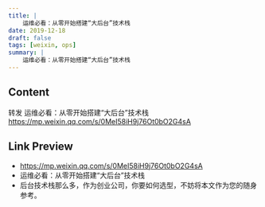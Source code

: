 ```yaml
---
title: |
    运维必看：从零开始搭建“大后台”技术栈
date: 2019-12-18
draft: false
tags: [weixin, ops]
summary: |
    运维必看：从零开始搭建“大后台”技术栈
---
```


## Content

转发   运维必看：从零开始搭建“大后台”技术栈
https://mp.weixin.qq.com/s/0MeI58iH9j76Ot0bO2G4sA

## Link Preview

- https://mp.weixin.qq.com/s/0MeI58iH9j76Ot0bO2G4sA
- 运维必看：从零开始搭建“大后台”技术栈
- 后台技术栈那么多，作为创业公司，你要如何选型，不妨将本文作为您的随身参考。

